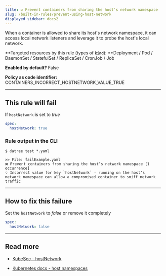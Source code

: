 ```yaml
---
title: ☑️ Prevent containers from sharing the host’s network namespace
slug: /built-in-rules/prevent-using-host-network
displayed_sidebar: docs2
---
```


When a container is allowed to share its host's network namespace, it can access local network listeners and leverage it to probe the host's local network.

**Targeted resources by this rule (types of **`kind`**): **Deployment / Pod / DaemonSet / StatefulSet / ReplicaSet / CronJob / Job

**Enabled by default?** False

**Policy as code identifier:** CONTAINERS_INCORRECT_HOSTNETWORK_VALUE_TRUE

---

## This rule will fail

If `hostNetwork` is set to _true_

```yaml
spec:
  hostNetwork: true
```

### Rule output in the CLI

```terminal
$ datree test *.yaml

>> File: failExample.yaml
❌ Prevent containers from sharing the host’s network namespace [1 occurrence]
💡 Incorrect value for key `hostNetwork` - running on the host’s network namespace can allow a compromised container to sniff network traffic
```

---

## How to fix this failure

Set the `hostNetwork` to _false_ or remove it completely

```yaml
spec:
  hostNetwork: false
```

---

## Read more

- [KubeSec - hostNetwork](https://kubesec.io/basics/spec-hostnetwork/)

- [Kubernetes docs - host namespaces](https://kubernetes.io/docs/concepts/policy/pod-security-policy/#host-namespac)
